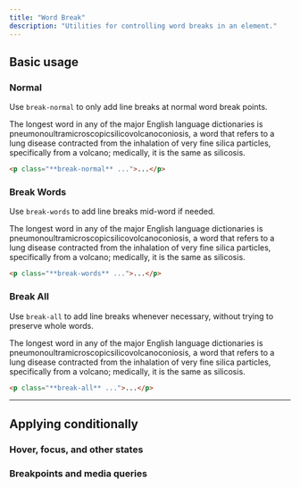 ```yaml
---
title: "Word Break"
description: "Utilities for controlling word breaks in an element."
---
```




## Basic usage

### Normal

Use `break-normal` to only add line breaks at normal word break points.

<Example p="none">
  <div class="overflow-x-scroll sm:overflow-x-visible px-4">
    <div class="mx-auto max-w-sm bg-white shadow-xl p-8 text-slate-500 dark:bg-slate-800 dark:text-slate-400">
      <p class="break-normal">The longest word in any of the major English language dictionaries is
      <span class="text-slate-900 font-medium dark:text-slate-200">pneumonoultramicroscopicsilicovolcanoconiosis,</span>
      a word that refers to a lung disease contracted from the inhalation of very fine silica particles, specifically from a volcano; medically, it is the same as silicosis.</p>
    </div>
  </div>
</Example>

```html
<p class="**break-normal** ...">...</p>
```

### Break Words

Use `break-words` to add line breaks mid-word if needed.

<Example p="none">
  <div class="px-4">
    <div class="mx-auto max-w-sm bg-white shadow-xl p-8 text-slate-500 dark:bg-slate-800 dark:text-slate-400">
      <p class="break-words">The longest word in any of the major English language dictionaries is
      <span class="text-slate-900 font-medium dark:text-slate-200">pneumonoultramicroscopicsilicovolcanoconiosis,</span>
      a word that refers to a lung disease contracted from the inhalation of very fine silica particles, specifically from a volcano; medically, it is the same as silicosis.</p>
    </div>
  </div>
</Example>

```html
<p class="**break-words** ...">...</p>
```

### Break All

Use `break-all` to add line breaks whenever necessary, without trying to preserve whole words.

<Example p="none">
  <div class="px-4">
    <div class="mx-auto max-w-sm bg-white shadow-xl p-8 text-slate-500 dark:bg-slate-800 dark:text-slate-400">
      <p class="break-all">The longest word in any of the major English language dictionaries is
      <span class="text-slate-900 font-medium dark:text-slate-200">pneumonoultramicroscopicsilicovolcanoconiosis,</span>
      a word that refers to a lung disease contracted from the inhalation of very fine silica particles, specifically from a volcano; medically, it is the same as silicosis.</p>
    </div>
  </div>
</Example>

```html
<p class="**break-all** ...">...</p>
```

---

## <Heading ignore>Applying conditionally</Heading>

### <Heading ignore>Hover, focus, and other states</Heading>

<HoverFocusAndOtherStates defaultClass="break-normal" featuredClass="break-all" element="p" />

### <Heading ignore>Breakpoints and media queries</Heading>

<BreakpointsAndMediaQueries defaultClass="break-normal" featuredClass="break-all" element="p" />
